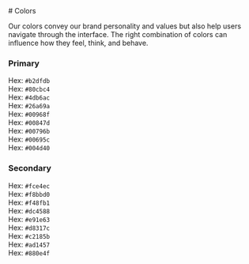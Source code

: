 

<Meta title="Brand Identity/Color" />

<div className="sb-container">
  <div className='sb-section-title'>
   # Colors

   Our colors convey our brand personality and values but also help users navigate through the interface. The right combination of colors can influence how they feel, think, and behave.

  </div>
</div>
<style>
{`
   .color__item{
    margin: 5px;
    padding: 10px;
    border: 1px solid #D4D6D8;
  }
  .color__box {
    width: 110px;
    height: 60px;
    display: block;
  }
  .color__name{
   font-size: 13px;
   color: #666;
   font-weight: 600;
  margin: 10px 0;
  }
  .color__code{
    font-size: 13px;
    color: #666;
  }
  `}
  </style>


### Primary

<div class="color_wrapper flex flex-wrap">
    <div class="color__item">
        <div class="color__box bg-primary-100"></div>
        <div class="color__code">Hex: <code>#b2dfdb</code></div>
    </div>
    <div class="color__item">
        <div class="color__box bg-primary-200"></div>
        <div class="color__code">Hex: <code>#80cbc4</code></div>
    </div>
    <div class="color__item">
        <div class="color__box bg-primary-300"></div>
        <div class="color__code">Hex: <code>#4db6ac</code></div>
    </div>
    <div class="color__item">
        <div class="color__box bg-primary-400"></div>
        <div class="color__code">Hex: <code>#26a69a</code></div>
    </div>
    <div class="color__item">
        <div class="color__box bg-primary-500"></div>
        <div class="color__code">Hex: <code>#00968f</code></div>
    </div>
    <div class="color__item">
        <div class="color__box bg-primary-600"></div>
        <div class="color__code">Hex: <code>#00847d</code></div>
    </div>
    <div class="color__item">
        <div class="color__box bg-primary-700"></div>
        <div class="color__code">Hex: <code>#00796b</code></div>
    </div>
    <div class="color__item">
        <div class="color__box bg-primary-800"></div>
        <div class="color__code">Hex: <code>#00695c</code></div>
    </div>
    <div class="color__item">
        <div class="color__box bg-primary-900"></div>
        <div class="color__code">Hex: <code>#004d40</code></div>
    </div>
</div>

### Secondary

<div class="color_wrapper flex flex-wrap">
    <div class="color__item">
        <div class="color__box bg-secondary-100"></div>
        <div class="color__code">Hex: <code>#fce4ec</code></div>
    </div>
    <div class="color__item">
        <div class="color__box bg-secondary-200"></div>
        <div class="color__code">Hex: <code>#f8bbd0</code></div>
    </div>
    <div class="color__item">
        <div class="color__box bg-secondary-300"></div>
        <div class="color__code">Hex: <code>#f48fb1</code></div>
    </div>
    <div class="color__item">
        <div class="color__box bg-secondary-400"></div>
        <div class="color__code">Hex: <code>#dc4588</code></div>
    </div>
    <div class="color__item">
        <div class="color__box bg-secondary-500"></div>
        <div class="color__code">Hex: <code>#e91e63</code></div>
    </div>
    <div class="color__item">
        <div class="color__box bg-secondary-600"></div>
        <div class="color__code">Hex: <code>#d8317c</code></div>
    </div>
    <div class="color__item">
        <div class="color__box bg-secondary-700"></div>
        <div class="color__code">Hex: <code>#c2185b</code></div>
    </div>
    <div class="color__item">
        <div class="color__box bg-secondary-800"></div>
        <div class="color__code">Hex: <code>#ad1457</code></div>
    </div>
    <div class="color__item">
        <div class="color__box bg-secondary-900"></div>
        <div class="color__code">Hex: <code>#880e4f</code></div>
    </div>
</div>